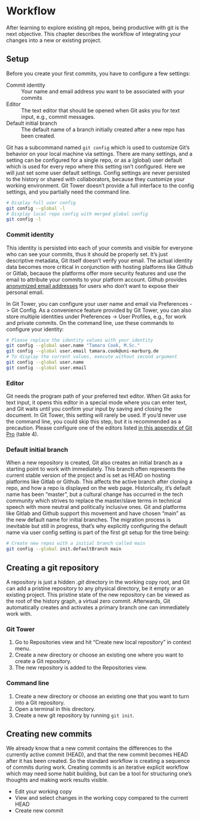 # Workflow

After learning to explore existing git repos, being productive with git is the next objective.
This chapter describes the workflow of integrating your changes into a new or existing project.

## Setup

Before you create your first commits, you have to configure a few settings:

Commit identity
: Your name and email address you want to be associated with your commits

Editor
: The text editor that should be opened when Git asks you for text input, e.g., commit messages.

Default initial branch
: The default name of a branch initially created after a new repo has been created.

Git has a subcommand named `git config` which is used to customize Git's behavior on your local machine via settings.
There are many settings, and a setting can be configured for a single repo,
or as a (global) user default which is used for every repo where this setting isn't configured.
Here we will just set some user default settings.
Config settings are never persisted to the history or shared with collaborators, because they customize your working environment.
Git Tower doesn't provide a full interface to the config settings, and you partially need the command line.

```bash
# Display full user config
git config --global -l
# Display local repo config with merged global config
git config -l
```

### Commit identity

This identity is persisted into each of your commits and visible for everyone who can see your commits, thus it should be properly set.
It's just descriptive metadata, Git itself doesn't verify your email.
The actual identity data becomes more critical in conjunction with hosting platforms like Github or Gitlab,
because the platforms offer more security features and use the email to attribute your commits to your platform account.
Github provides [anonymized email addresses][github-commit-email] for users who don't want to expose their personal email.

In Git Tower, you can configure your user name and email via Preferences -> Git Config.
As a convenience feature provided by Git Tower, you can also store multiple identities under Preferences -> User Profiles, e.g., for work and private commits.
On the command line, use these commands to configure your identity:

```bash
# Please replace the identity values with your identity
git config --global user.name "Tamara Cook, M.Sc."
git config --global user.email tamara.cook@uni-marburg.de
# To display the current values, execute without second argument
git config --global user.name
git config --global user.email
```

### Editor

Git needs the program path of your preferred text editor.
When Git asks for text input, it opens this editor in a special mode where you can enter text,
and Git waits until you confirm your input by saving and closing the document.
In Git Tower, this setting will rarely be used.
If you'd never use the command line, you could skip this step, but it is recommended as a precaution.
Please configure one of the editors listed [in this appendix of Git Pro][editor-config] (table 4).

### Default initial branch

When a new repository is created, Git also creates an initial branch as a starting point to work with immediately.
This branch often represents the current stable version of the project and is set as HEAD on hosting platforms like Gitlab or Github.
This affects the active branch after cloning a repo, and how a repo is displayed on the web page.
Historically, it's default name has been “master”, but a cultural change has occurred in the tech community
which strives to replace the master/slave terms in technical speech with more neutral and politically inclusive ones.
Git and platforms like Gitlab and Github support this movement and have chosen “main” as the new default name for initial branches.
The migration process is inevitable but still in progress,
that's why explicitly configuring the default name via user config setting is part of the first git setup for the time being:

```bash
# Create new repos with a initial branch called main
git config --global init.defaultBranch main
```

## Creating a git repository

A repository is just a hidden _.git_ directory in the working copy root,
and Git can add a pristine repository to any physical directory, be it empty or an existing project.
This pristine state of the new repository can be viewed as the root of the history graph, a virtual zero commit.
Afterwards, Git automatically creates and activates a primary branch one can immediately work with.

### Git Tower

1. Go to Repositories view and hit “Create new local repository” in context menu.
2. Create a new directory or choose an existing one where you want to create a Git repository.
3. The new repository is added to the Repositories view.

### Command line

1. Create a new directory or choose an existing one that you want to turn into a Git repository.
2. Open a terminal in this directory.
3. Create a new git repository by running `git init`.

## Creating new commits

We already know that a new commit contains the differences to the currently active commit (HEAD), and that the new commit becomes HEAD after it has been created.
So the standard workflow is creating a sequence of commits during work.
Creating commits is an iterative explicit workflow which may need some habit building,
but can be a tool for structuring one's thoughts and making work results visible.

- Edit your working copy
- View and select changes in the working copy compared to the current HEAD
- Create new commit

[editor-config]: https://www.git-scm.com/book/en/v2/Appendix-C%3A-Git-Commands-Setup-and-Config#ch_core_editor
[github-commit-email]: https://docs.github.com/en/github/setting-up-and-managing-your-github-user-account/managing-email-preferences/setting-your-commit-email-address
